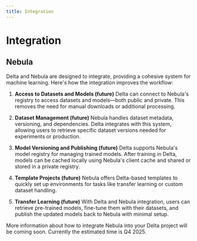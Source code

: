 ```yaml
---
title: Integration
---
```


# Integration

## Nebula

Delta and Nebula are designed to integrate, providing a cohesive system for machine learning. Here's how the integration improves the workflow:

1. **Access to Datasets and Models (future)**
Delta can connect to Nebula's registry to access datasets and models—both public and private. This removes the need for manual downloads or additional processing.

2. **Dataset Management (future)**
Nebula handles dataset metadata, versioning, and dependencies. Delta integrates with this system, allowing users to retrieve specific dataset versions needed for experiments or production.

3. **Model Versioning and Publishing (future)**
Delta supports Nebula's model registry for managing trained models. After training in Delta, models can be cached locally using Nebula's client cache and shared or stored in a private registry.

4. **Template Projects (future)**
Nebula offers Delta-based templates to quickly set up environments for tasks like transfer learning or custom dataset handling.

5. **Transfer Learning (future)**
With Delta and Nebula integration, users can retrieve pre-trained models, fine-tune them with their datasets, and publish the updated models back to Nebula with minimal setup.

More information about how to integrate Nebula into your Delta project will be coming soon. Currently the estimated time is Q4 2025.
